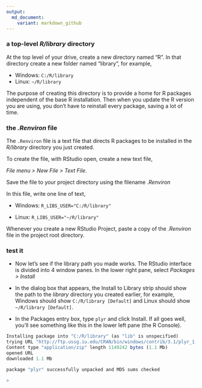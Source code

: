 ```yaml
---
output:
  md_document:
    variant: markdown_github
---
```


### a top-level *R/library* directory

At the top level of your drive, create a new directory named "R". In that directory create a new folder named "library", for example,  

- Windows: `C:/R/library` 
- Linux: `~/R/library` 

The purpose of creating this directory is to provide a home for R packages independent of the base R installation. Then when you update the R version you are using, you don't have to reinstall every package, saving a lot of time. 

### the *.Renviron* file 

The `.Renviron` file is a text file that directs R packages to be installed in the *R/library* directory you just created. 

To create the file, with RStudio open, create a new text file,  

*File menu > New File >  Text File*.  

Save the file to your project directory using the filename *.Renviron* 

In this file, write one line of text, 

- Windows: `R_LIBS_USER="C:/R/library"` 

- Linux: `R_LIBS_USER="~/R/library"` 

Whenever you create a new RStudio Project, paste a copy of the *.Renviron* file in the project root directory. 



### test it

- Now let's see if the library path you made works. The RStudio interface is divided into 4 window panes. In the lower right pane, select *Packages > Install* 

- In the dialog box that appears, the Install to Library strip should show the path to the *library* directory you created earlier, for example, Windows should show `C:/R/library [Default]` and Linux should show `~/R/library [Default]`. 

- In the Packages entry box, type `plyr` and click Install. If all goes well, you'll see something like this in the lower left pane (the R Console). 

```r
Installing package into "C:/R/library" (as "lib" is unspecified)
trying URL "http://ftp.ussg.iu.edu/CRAN/bin/windows/contrib/3.1/plyr_1.8.1.zip"
Content type "application/zip" length 1149242 bytes (1.1 Mb)
opened URL
downloaded 1.1 Mb

package "plyr" successfully unpacked and MD5 sums checked

>
```




